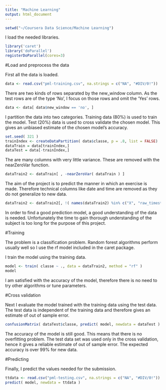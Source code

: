 ```yaml
---
title: "Machine Learning"
output: html_document
---
```



```r
setwd("~/Coursera Data Science/Machine Learning")
```


I load the needed libraries.
```r
library('caret')
library('doParallel')
registerDoParallel(cores=3)
```

#Load and preprocess the data

First all the data is loaded.
```r
data <- read.csv("pml-training.csv", na.strings = c("NA", "#DIV/0!"))
```

There are two kinds of rows separated by the new_window column. As the test rows 
are of the type 'No', I focus on those rows and omit the 'Yes' rows.
```r
data <- data[ data$new_window == 'no', ]
```


I partition the data into two categories. 
Training data (80%) is used to train the model. 
Test (20%) data is used to cross validate the chosen model. 
This gives an unbiased estimate of the chosen model's accuracy.
```r
set.seed( 321 )
trainIndex <- createDataPartition( data$classe, p = .8, list = FALSE)
dataTrain = data[trainIndex,]
dataTest = data[-trainIndex,]
```

The are many columns with very little variance. These are removed with 
the nearZeroVar function.
```r
dataTrain2 <- dataTrain[ , -nearZeroVar( dataTrain ) ]
```

The aim of the project is to predict the manner in which an exercise is made. 
Therefore technical columns like date and time are removed as they 
do not generalize to new data.
```r
dataTrain2 <- dataTrain2[, !( names(dataTrain2) %in% c("X", "raw_timestamp_part_1", "raw_timestamp_part_2", "cvtd_timestamp", "num_window" ) ) ]
```

In order to find a good prediction model, a good understanding of the data 
is needed. Unfortunately the time to gain thorough understanding of the 
subject is too long for the purpose of this project.


#Training

The problem is a classification problem. Random forest algorithms 
perform usually well so I use the rf model included in the caret 
package.

I train the model using the training data.
```r
model <- train( classe ~ ., data = dataTrain2, method = "rf" )
model
```

I am satisfied with the accuracy of the model, therefore there is 
no need to try other algorithms or tune parameters.


#Cross validation

Next I evaluate the model trained with the training data using the test data. 
The test data is independent of the training data and therefore gives an 
estimate of out of sample error.
```r
confusionMatrix( dataTest$classe, predict( model, newdata = dataTest ) )
```


The accuracy of the model is still good. This means that there 
is no  overfitting problem. The test data set was used only 
in the cross validation, hence it gives a reliable estimate 
of out of sample error. The expected accuracy is over 99% 
for new data.


#Predicting

Finally, I predict the values needed for the submission.
```r
ttdata <- read.csv("pml-testing.csv", na.strings = c("NA", "#DIV/0!"))
predict( model, newdata = ttdata )
```

